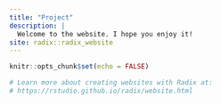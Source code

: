```yaml
---
title: "Project"
description: |
  Welcome to the website. I hope you enjoy it!
site: radix::radix_website
---
```


```r
knitr::opts_chunk$set(echo = FALSE)

# Learn more about creating websites with Radix at:
# https://rstudio.github.io/radix/website.html

```

